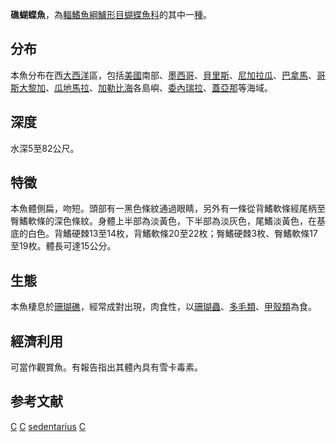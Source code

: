{{Speciesbox
| name = 礁蝴蝶魚
| image = Chaetodon sedentarius Brasil.jpg
| status = LC
| status_system = IUCN3.1
| genus = Chaetodon
| species = sedentarius
| authority = [[Poey|Poey]], 1860
| synonyms = *''Chaetodon gracilis''<br /><small>Günther, 1860</small> ''
}}
'''礁蝴蝶魚'''，為[[輻鰭魚綱|輻鰭魚綱]][[鱸形目|鱸形目]][[蝴蝶魚科|蝴蝶魚科]]的其中一[[種|種]]。

==分布==
本魚分布在西[[大西洋|大西洋]]區，包括[[美國|美國]]南部、[[墨西哥|墨西哥]]、[[貝里斯|貝里斯]]、[[尼加拉瓜|尼加拉瓜]]、[[巴拿馬|巴拿馬]]、[[哥斯大黎加|哥斯大黎加]]、[[瓜地馬拉|瓜地馬拉]]、[[加勒比海|加勒比海]]各島嶼、[[委內瑞拉|委內瑞拉]]、[[蓋亞那|蓋亞那]]等海域。

==深度==
水深5至82公尺。

==特徵==
本魚體側扁，吻短。頭部有一黑色條紋通過眼睛，另外有一條從背鰭軟條經尾柄至臀鰭軟條的深色條紋。身體上半部為淡黃色，下半部為淡灰色，尾鰭淡黃色，在基底的白色。背鰭硬棘13至14枚，背鰭軟條20至22枚；臀鰭硬棘3枚、臀鰭軟條17至19枚。體長可達15公分。

==生態==
本魚棲息於[[珊瑚礁|珊瑚礁]]，經常成對出現，肉食性，以[[珊瑚蟲|珊瑚蟲]]、[[多毛類|多毛類]]、[[甲殼類|甲殼類]]為食。

==經濟利用==
可當作觀賞魚。有報告指出其體內具有雪卡毒素。

==参考文献==
{{Reflist}}

{{Taxonbar|from=Q1054432}}

[[Category:觀賞魚|C]]
[[Category:有毒魚類|C]]
[[Category:蝴蝶魚屬|sedentarius]]
[[Category:1860年描述的魚類|C]]